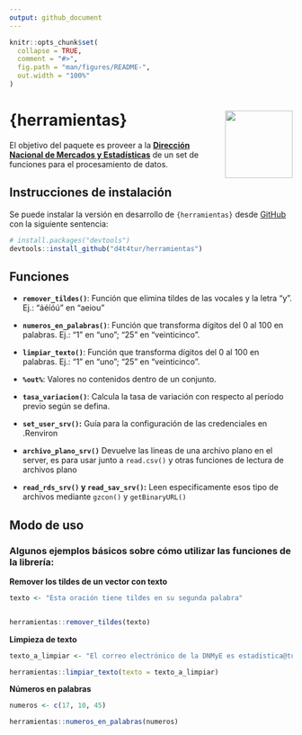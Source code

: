 ```yaml
---
output: github_document
---
```


<!-- README.md is generated from README.Rmd. Please edit that file -->

```r
knitr::opts_chunk$set(
  collapse = TRUE,
  comment = "#>",
  fig.path = "man/figures/README-",
  out.width = "100%"
)
```

# {herramientas} <a href="https://dnme-minturdep.github.io/herramientas/"><img src="man/figures/logo.png" align="right" height="120" /></a>

<!-- badges: start -->
<!-- badges: end -->

El objetivo del paquete es proveer a la [**Dirección Nacional de Mercados y Estadísticas**](https://www.yvera.tur.ar/sinta/) de un set de funciones para el procesamiento de datos.

## Instrucciones de instalación 

Se puede instalar la versión en desarrollo de `{herramientas}` desde [GitHub](https://github.com/) con la siguiente sentencia:

``` r
# install.packages("devtools")
devtools::install_github("d4t4tur/herramientas")

```


## Funciones

-   **`remover_tildes()`**: Función que elimina tildes de las vocales y
    la letra “y”. Ej.: “áéíóú” en “aeiou”

-   **`numeros_en_palabras()`**: Función que transforma dígitos del 0 al
    100 en palabras. Ej.: “1” en “uno”; “25” en “veinticinco”.
    
-   **`limpiar_texto()`**: Función que transforma dígitos del 0 al
    100 en palabras. Ej.: “1” en “uno”; “25” en “veinticinco”.
    
-   **`%out%`**: Valores no contenidos dentro de un conjunto.

-   **`tasa_variacion()`**: Calcula la tasa de variación con respecto al período previo según se defina.

-   **`set_user_srv()`:**  Guía para la configuración de las credenciales en .Renviron

-   **`archivo_plano_srv()`** Devuelve las lineas de una archivo plano en el server, es para usar junto a `read.csv()` y otras funciones de lectura de archivos plano

-   **`read_rds_srv()` y `read_sav_srv()`:** Leen especificamente esos tipo de archivos mediante `gzcon()` y `getBinaryURL()`



## Modo de uso

### Algunos ejemplos básicos sobre cómo utilizar las funciones de la librería:

**Remover los tildes de un vector con texto**

```r

texto <- "Esta oración tiene tildes en su segunda palabra"


herramientas::remover_tildes(texto)


```


**Limpieza de texto** 

```r

texto_a_limpiar <- "El correo electrónico de la DNMyE es estadistica@turismo.gob.ar. No tiene un Ñ la oración anterior!!!"

herramientas::limpiar_texto(texto = texto_a_limpiar)


```

**Números en palabras**

```r

numeros <- c(17, 10, 45)

herramientas::numeros_en_palabras(numeros)

```

